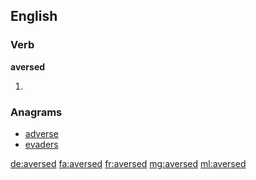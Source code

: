 ==English==

===Verb===
'''aversed'''

# {{past of|averse}}

===Anagrams===
* [[adverse#English|adverse]]
* [[evaders#English|evaders]]

[[de:aversed]]
[[fa:aversed]]
[[fr:aversed]]
[[mg:aversed]]
[[ml:aversed]]